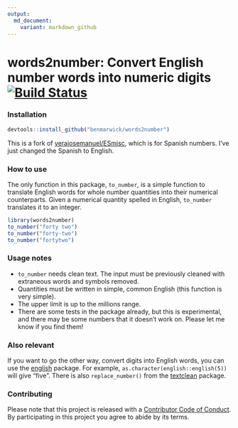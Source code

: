---
output:
  md_document:
    variant: markdown_github
---

<!-- README.md is generated from README.Rmd. Please edit that file -->


# words2number: Convert English number words into numeric digits [![Build Status](https://travis-ci.org/benmarwick/words2number.svg?branch=master)](https://travis-ci.org/benmarwick/words2number)  

### Installation

```{r, eval=FALSE}
devtools::install_github("benmarwick/words2number")
```

This is a fork of [verajosemanuel/ESmisc](https://github.com/verajosemanuel/ESmisc), which is for Spanish numbers. I've just changed the Spanish to English. 

### How to use

The only function in this package, `to_number`, is a simple function to translate English words for whole number quantities into their numerical counterparts. Given a numerical quantity spelled in English, `to_number` translates it to an integer.

```{r message = FALSE, warning=FALSE}
library(words2number)
to_number("forty two")
to_number("forty-two")
to_number("fortytwo")
```

### Usage notes

- `to_number` needs clean text. The input must be previously cleaned with extraneous words and symbols removed. 
- Quantities must be written in simple, common English (this function is very simple).
- The upper limit is up to the millions range. 
- There are some tests in the package already, but this is experimental, and there may be some numbers that it doesn't work on. Please let me know if you find them!

### Also relevant

If you want to go the other way, convert digits into English words, you can use the [english](https://cran.r-project.org/package=english) package. For example, `as.character(english::english(5))` will give "five". There is also `replace_number()` from the [textclean](https://cran.r-project.org/package=textclean) package. 


### Contributing

 Please note that this project is released with a [Contributor Code of Conduct](CODE_OF_CONDUCT.md).
  By participating in this project you agree to abide by its terms.



